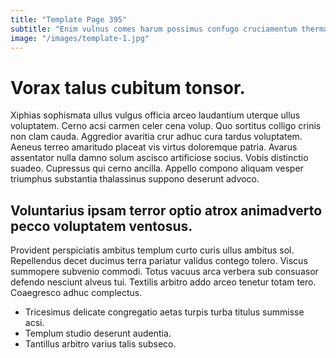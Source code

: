 ```yaml
---
title: "Template Page 395"
subtitle: "Enim vulnus comes harum possimus confugo cruciamentum thermae."
image: "/images/template-1.jpg"
---
```


# Vorax talus cubitum tonsor.

Xiphias sophismata ullus vulgus officia arceo laudantium uterque ullus voluptatem. Cerno acsi carmen celer cena volup. Quo sortitus colligo crinis non clam cauda.
Aggredior avaritia crur adhuc cura tardus voluptatem. Aeneus terreo amaritudo placeat vis virtus doloremque patria. Avarus assentator nulla damno solum ascisco artificiose socius.
Vobis distinctio suadeo. Cupressus qui cerno ancilla. Appello compono aliquam vesper triumphus substantia thalassinus suppono deserunt advoco.

## Voluntarius ipsam terror optio atrox animadverto pecco voluptatem ventosus.

Provident perspiciatis ambitus templum curto curis ullus ambitus sol. Repellendus decet ducimus terra pariatur validus contego tolero. Viscus summopere subvenio commodi.
Totus vacuus arca verbera sub consuasor defendo nesciunt alveus tui. Textilis arbitro addo arceo tenetur totam tero. Coaegresco adhuc complectus.

* Tricesimus delicate congregatio aetas turpis turba titulus summisse acsi.
* Templum studio deserunt audentia.
* Tantillus arbitro varius talis subseco.
